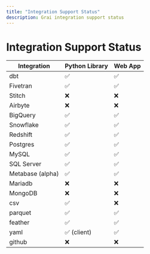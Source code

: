 ```yaml
---
title: "Integration Support Status"
description: Grai integration support status
---
```


# Integration Support Status

| Integration | Python Library | Web App |
| ----------- | -------------- | ------- |
| dbt         | ✅             | ✅      |
| Fivetran    | ✅             | ✅      |
| Stitch      | ❌             | ❌      |
| Airbyte     | ❌             | ❌      |
| BigQuery    | ✅             | ✅      |
| Snowflake    | ✅             | ✅      |
| Redshift    | ✅             | ✅          |
| Postgres    | ✅             | ✅      |
| MySQL       | ✅             | ✅      |
| SQL Server  | ✅             | ✅      |
| Metabase (alpha)  | ✅             | ✅      |
| Mariadb     | ❌             | ❌      |
| MongoDB     | ❌             | ❌      |
| csv         | ✅             | ❌      |
| parquet     | ✅             | ✅          |
| feather     | ✅             | ✅          |
| yaml        | ✅ (client)    | ✅      |
| github      | ❌             | ❌      |
